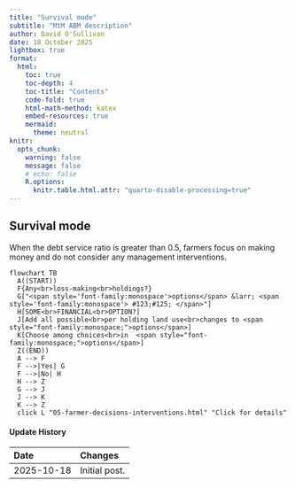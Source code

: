 ```yaml
---
title: "Survival mode"
subtitle: "MtM ABM description"
author: David O'Sullivan
date: 18 October 2025
lightbox: true
format:
  html:
    toc: true
    toc-depth: 4
    toc-title: "Contents"
    code-fold: true
    html-math-method: katex
    embed-resources: true
    mermaid:
      theme: neutral
knitr:
  opts_chunk: 
    warning: false
    message: false
    # echo: false
    R.options: 
      knitr.table.html.attr: "quarto-disable-processing=true"
---
```


## Survival mode
When the debt service ratio is greater than 0.5, farmers focus on making money and do not consider any management interventions.

```mermaid
flowchart TB
  A((START))
  F{Any<br>loss-making<br>holdings?}
  G["<span style='font-family:monospace'>options</span> &larr; <span style='font-family:monospace'> #123;#125; </span>"]
  H[SOME<br>FINANCIAL<br>OPTION?]
  J[Add all possible<br>per holding land use<br>changes to <span style="font-family:monospace;">options</span>]
  K[Choose among choices<br>in  <span style="font-family:monospace;">options</span>]
  Z((END))
  A --> F
  F -->|Yes| G
  F -->|No| H
  H --> Z
  G --> J
  J --> K
  K --> Z
  click L "05-farmer-decisions-interventions.html" "Click for details"
```

::: {.callout-note collapse="true"}
#### Update History

| Date       | Changes
|:-          |:--
| 2025-10-18 | Initial post.                       

:::

